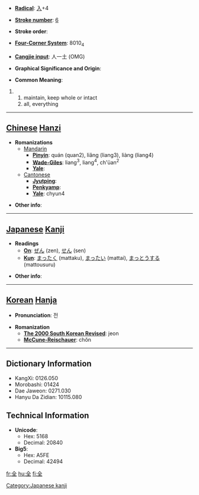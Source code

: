 * '''[[Wiktionary:Chinese radical index| Radical]]''': [[Wiktionary:Chinese radical index 入|入]]+4

* '''[[Wiktionary:Chinese total strokes index|Stroke number]]''': [[Wiktionary:Chinese total strokes index 6|6]]

* '''Stroke order''': 

* '''[[Wiktionary:Chinese four corner index|Four-Corner System]]''': 8010<sub>4</sub>

* '''[[Wiktionary:Chinese Cangjie index|Cangjie input]]''': 人一土 (OMG)

* '''Graphical Significance and Origin''': 

* '''Common Meaning''':
## maintain, keep whole or intact
## all, everything
----

== [[Chinese]] [[Hanzi]] ==

* '''Romanizations'''
** [[Mandarin]]
*** '''[[Pinyin]]''': quán (quan2), liǎng (liang3), liàng (liang4)
*** '''[[Wade-Giles]]''': liang<sup>3</sup>, liang<sup>4</sup>, ch'üan<sup>2</sup>
*** '''[[Yale]]''': 
**[[Cantonese]]
***'''[[Jyutping]]''':
***'''[[Penkyamp]]''': 
***'''[[Yale]]''': chyun4

* '''Other info''': 

----

== [[Japanese]] [[Kanji]] ==

* '''Readings'''
** '''[[On]]''': [[ぜん]] (zen), [[せん]] (sen)
** '''[[Kun]]''': [[まったく]] (mattaku), [[まったい]] (mattai), [[まっとうする]] (mattousuru)

* '''Other info''':  

----

== [[Korean]] [[Hanja]] ==

* '''Pronunciation''': 전

* '''Romanization'''
** '''[[The 2000 South Korean Revised Romanization|The 2000 South Korean Revised]]''': jeon
** '''[[McCune-Reischauer]]''': chŏn

----

== Dictionary Information ==

* KangXi: 0126.050
* Morobashi: 01424
* Dae Jaweon: 0271.030
* Hanyu Da Zidian: 10115.080

== Technical Information ==

* '''Unicode''':
** Hex: 5168
** Decimal: 20840
* '''Big5''':
** Hex: A5FE
** Decimal: 42494

[[fr:全]]
[[hu:全]]
[[fi:全]]

[[Category:Japanese kanji]]